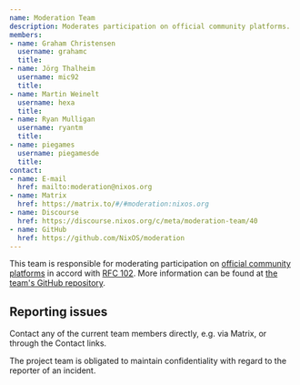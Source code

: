 ```yaml
---
name: Moderation Team
description: Moderates participation on official community platforms.
members:
- name: Graham Christensen
  username: grahamc
  title:
- name: Jörg Thalheim
  username: mic92
  title:
- name: Martin Weinelt
  username: hexa
  title:
- name: Ryan Mulligan
  username: ryantm
  title:
- name: piegames
  username: piegamesde
  title:
contact:
- name: E-mail
  href: mailto:moderation@nixos.org
- name: Matrix
  href: https://matrix.to/#/#moderation:nixos.org
- name: Discourse
  href: https://discourse.nixos.org/c/meta/moderation-team/40
- name: GitHub
  href: https://github.com/NixOS/moderation
---
```

This team is responsible for moderating participation on [official community platforms](/community/#platforms) in accord with [RFC 102](https://github.com/NixOS/rfcs/blob/master/rfcs/0102-moderation-team.md).
More information can be found at [the team's GitHub repository](https://github.com/NixOS/moderation).

## Reporting issues

Contact any of the current team members directly, e.g. via Matrix, or through the Contact links.

The project team is obligated to maintain confidentiality with regard to the reporter of an incident.

